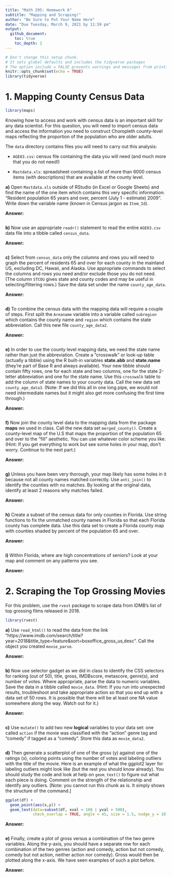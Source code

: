 ```yaml
---
title: "Math 295: Homework 6"
subtitle: "Mapping and Scraping!"
author: "Be Sure to Put Your Name Here"  
date: "Due Tuesday, March 9, 2021 by 11:59 pm"
output: 
  github_document: 
    toc: true
    toc_depth: 2
---
```



```r
# Don't change this setup chunk. 
# It sets global defaults and includes the tidyverse packages
# The option include = FALSE prevents warnings and messages from printing to your report.
knitr::opts_chunk$set(echo = TRUE)
library(tidyverse)
```


# 1. Mapping County Census Data  

```r
library(maps)
```

Knowing how to access and work with census data is an important skill for any data scientist. For this question, you will need to import census data and access the information you need to construct Choropleth county-level maps reflecting the proportion of the population who are older adults. 

The `data` directory contains files you will need to carry out this analysis:  

* `AGE03.csv`: census file containing the data you will need (and much more that you do not need!)  

* `Mastdata.xls`: spreadsheet containing a list of more than 6000 census items (with descriptions) that are available at the county level.  

**a)** Open `Mastdata.xls` outside of RStudio (in Excel or Google Sheets) and find the name of the one item which contains this very specific information:  "Resident population 65 years and over, percent (July 1 - estimate) 2009". Write down the variable name (known in Census jargon as `Item_Id`).  

**Answer:**  

```r

```

**b)** Now use an appropriate `readr()` statement to read the entire `AGE03.csv` data file into a tibble called `census_data`.  

**Answer:**  

```r

```

**c)** Select from `census_data` only the columns and rows you will need to graph the percent of residents 65 and over for each county in the mainland US, excluding DC, Hawaii, and Alaska. Use appropriate commands to select the columns and rows you need and/or exclude those you do not need. (The column `STCOU` gives state and county codes and may be useful in selecting/filtering rows.) Save the data set under the name `county_age_data`.    

**Answer:**  

```r

```


**d)** To combine the census data with the mapping data will require a couple of steps. First split the `Areaname` variable into a variable called `subregion` which contains the county name and `region` which contains the state abbreviation.  Call this new file `county_age_data2`. 

**Answer:**  

```r

```


**e)** In order to use the county level mapping data, we need the state name rather than just the abbreviation. Create a "crosswalk" or look-up table (actually a tibble) using the R built-in variables **state.abb** and **state.name** (they're part of Base R and always available). Your new tibble should contain fifty rows, one for each state and two columns, one for the state 2-letter abbreviation and one for the state name.  Use this `crosswalk` table to add the column of state names to your county data. Call the new data set `county_age_data3`. (Note: If we did this all in one long pipe, we would not need intermediate names but it might also get more confusing the first time through.)

**Answer:**  

```r

```


**f)** Now join the county level data to the mapping data from the package **maps** we used in class. Call the new data set `merged_county()`.  Create a county-level map of the U.S that maps the proportion of the population 65 and over to the "fill" aesthetic. You can use whatever color scheme you like.  (Hint: If you get everything to work but see some holes in your map, don't worry. Continue to the next part.)

**Answer:**  

```r

```


**g)** Unless you have been very thorough, your map likely has some holes in it because not all county names matched correctly. Use `anti_join()` to identify the counties with no matches. By looking at the original data, identify at least 2 reasons why matches failed.

**Answer:**  

```r

```



**h)** Create a subset of the census data for only counties in Florida. Use string functions to fix the unmatched county names in Florida so that each Florida county has complete data. Use this data set to create a Florida county map with counties shaded by percent of the population 65 and over.  

**Answer:**  

```r

```


**i)** Within Florida, where are high concentrations of seniors? Look at your map and comment on any patterns you see.  

**Answer:**  



# 2. Scraping the Top Grossing Movies  

For this problem, use the `rvest` package to scrape data from IDMB's list of top grossing films released in 2018.

```r
library(rvest)
```

**a)** Use `read_html()` to read the data from the link "https://www.imdb.com/search/title?year=2018&title_type=feature&sort=boxoffice_gross_us,desc". Call the object you created `movie_parse`.

**Answer:**  

```r

```


**b)** Now use selector gadget as we did in class to identify the CSS selectors for ranking (out of 50), title, gross, IMDBscore, metascore, genre(s), and number of votes. Where appropriate, parse the data to numeric variables.  Save the data in a tibble called `movie_data`.  (Hint: If you run into unexpected results, troubleshoot and take appropriate action so that you end up with a data set of 50 rows. It is possible that there will be at least one NA value somewhere along the way. Watch out for it.)

**Answer:**  

```r

```

**c)** Use `mutate()` to add two new **logical** variables to your data set: one called `action` if the movie was classified with the "action" genre tag and "comedy" if tagged as a "comedy".  Store this data as `movie_data2`.   


```r

```


**d)** Then generate a scatterplot of one of the gross (y) against one of the ratings (x), coloring points using the number of votes and labeling outliers with the title of the movie. Here is an example of what the ggplot2 layer for labeling outliers might look like (but the rest you should know already). You should study the code and look at help on `geom_text()` to figure out what each piece is doing. Comment on the strength of the relationship and identify any outliers. [Note: you cannot run this chunk as is. It simply shows the structure of the command.] 

```r
ggplot(df) + 
  geom_point(aes(x,y)) + 
  geom_text(data=subset(df, xval < 100 | yval > 500), 
            check_overlap = TRUE, angle = 45, size = 1.5, nudge_y = 10)
```

**Answer:**  

```r

```


**e)** Finally, create a plot of gross versus a combination of the two genre variables. Along the y-axis, you should have a separate row for each combination of the two genres (action and comedy, action but not comedy, comedy but not action, neither action nor comedy). Gross would then be plotted along the x-axis. We have seen examples of such a plot before. 

**Answer:**  

```r

```

